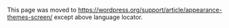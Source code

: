 {{Languages|
{{en|Appearance Themes Screen}}
{{ja|Appearance Themes SubPanel}}
{{pt-br|Sub-Painel Temas}}
}}
This page was moved to https://wordpress.org/support/article/appearance-themes-screen/ except above language locator.
<!--

==Appearance &rarr; Themes==

The [[Appearance Themes Screen]] allows you to manage your Themes. That means you can install, preview, delete Themes, activate, and update Themes. 

A WordPress Theme is a collection of files that work together to produce a graphical interface with an underlying unifying design for a weblog. These files are called [[Templates|'''template files''']]. A Theme modifies the way the site is displayed, without modifying the underlying software. Themes may include customized template files, image files (<tt>*.jpg</tt>, <tt>*.gif</tt>), style sheets (<tt>*.css</tt>), custom [[Pages]], as well as any necessary code files (<tt>*.php</tt>). For an introduction to template files, see [[Stepping Into Templates]].

Back to [[Administration Screens]].


===Manage Themes===

====Current Theme====

The current active Theme appears first in the upper left corner. Initially, as part of the WordPress installation process, the {{DefaultTheme}} is displayed as the active Theme.

[[Image:themes.png|640px||Appearance Themes Screen]]

[[Image:theme-modal.png|400px|right|Theme Details Screen]]
A small screenshot of the Theme is shown. If you roll over the image with your cursor, a "Theme Details" button appears. Click it and you'll be provided with the name of the Theme, the Theme version, the Theme author, and a short description of the Theme.
Additional buttons are below that activate specific current theme appearance screens that correspond to the menu picks on the left.

;Update Available : If there is an update available for the Theme a message similar to this is displayed: "'''There is a new version of Twenty Fourteen available.''' [[#Current Theme|View version 1.1 Details]] or [[#Current Theme|update now]]."
:*'''View version 1.1 Details''' : click this link and a page from the [http://wordpress.org/extend/themes/ WordPress Theme Directory] will display the details of that specific version. 
:*'''Update now''' : click this link to install the Theme upgrade. Also don't forget that Themes can be upgraded via the [[Administration_Screens|Administration]] > [[Administration_Screens#Updates|Dashboard]] > [[Dashboard_Updates_Screen|Updates]] Screen.

====Available Themes====

The remainder of the Manage Themes screen shows the other Themes that are installed. If there are more than 15 installed Themes then a page navigation tool is displayed above and below the available Themes. Fifteen Themes per page are displayed, so click the page number to navigate to the next or previous page of Themes.

As with the Current Theme image, a small screenshot of each Theme is shown. Roll over the image to show "Theme Details", "Activate", and "Live Preview" buttons. Click the "Theme Details" button to see, along with the name of the Theme, the Theme version, and the Theme author, a short description of the Theme. The Theme Details modal has buttons displayed to Activate, Live Preview, and links to Delete, and if available, upgrade the Theme.

;Activate : Click this to make this Theme the [[#Current_Theme|Current Theme]].
;Live Preview : Click this link and you can preview how your blog will appear with this specific theme version.
;Delete : Click this to delete the Theme completely. The Theme files and folders will be completely deleted, so if you have made any customizations to that Theme, they too will be deleted so please consider [[WordPress Backups|backing up]] before deleting.
;Update Available : Refer [[#Current_Theme|Current Theme]] section.

===Install Themes===
Themes can be installed in several ways: 

* The [[#Automated theme installer|automated Theme installer]] for Themes located in the [http://wordpress.org/extend/themes/ WordPress Theme Directory]
* The [[#Using the upload method|upload method]] for any Theme that is located in a ZIP file on your local computer
* The [[#Using the FTP method|manual method via an FTP connection]] from your local machine to your host
* The [[#Installing with cPanel|manual method via a hosting control panel]] such as cPanel

Each of these installation methods is described below.

====Automated Theme installer====
The automated Theme installer can be used to install any Theme in the [http://wordpress.org/extend/themes/ WordPress Theme Directory]. This is the easiest way to install a Theme. 

[[Image:appearance-install-theme-step1.png|400px|right|Appearance Themes Screen]] 
Visit [[Administration_Screens|Administration]] > [[Administration_Screens#Themes|Appearance]] > [[Appearance_Themes_Screen|Themes]], click the Add New button. You can find additional themes for your site from the [http://wordpress.org/themes/ WordPress Theme Directory]. These themes are designed and developed by third parties, are available free of charge, and are compatible with the license WordPress uses.

Use one of three Search methods to find the desired Theme:

* Filter search - at the top of the screen select one of three filters, Featured, Popular, or Latest. When you find a theme you like, you can preview it or install it.
* Keyword search - Enter keyword, author, or tag. The search results will be updated as you type.
* Attribute search - Click Feature Filter link to get more specific and search by categorized criteria. Select multiple criteria and click Apply Filters button.
[[Image:appearance-install-theme-feature-filter.png|400px||Feature Filter Screen]]

Once you have generated a list of themes, you can preview and install any of them. Click on the thumbnail of the theme you’re interested in previewing. It will open up in a full-screen Preview page to give you a better idea of how that theme will look.

To install the theme so you can preview it with your site’s content and customize its theme options, click the "Install" button at the top of the left-hand pane. The theme files will be downloaded to your website automatically. When this is complete, the theme is now available for activation, which you can do by clicking the "Activate" link. Or you may click "Live Preview" or "Return to Theme Installer".

[[Image:appearance-install-theme-step3.png|400px||Installing Theme Screen]]

====Using the upload method====
[[Image:appearance-install-theme-manual-step1.png|400px|right|Download the Theme ZIP file]]
The upload method is another easy way to install a Theme. This can be used to install any Theme that is in a ZIP file. All the Themes in the [http://wordpress.org/extend/themes/ WordPress Theme Directory] can be installed using this method.
Download the ZIP file. First find the Theme you want to install. The screenshot shows the [http://wordpress.org/extend/themes/p2 P2 theme] ready to be downloaded. Various other sources of Themes can be used and the key is to download the Theme ZIP file to your local computer. Place the file anywhere convenient.

[[Image:appearance-install-theme-manual-step2.png|400px|right|Upload and Install Now]]
Visit [[Administration_Screens|Administration]] > [[Administration_Screens#Themes|Appearance]] > [[Appearance_Themes_Screen|Themes]], click the Add New button, then click the Upload Theme link. Click '''Browse''' button and specify the ZIP file you downloaded in above step and click Install Now.

The Install Theme from uploaded file will display the results of the installation. Click the '''Activate''' link to make that the Current Theme.

====Using the FTP method====
It is unlikely that it would be necessary to use the FTP method of installing a Theme, but if necessary follow these steps.

# Download the Theme files to your local computer. If the Theme is in ZIP file archive and extract the ZIP file contents to a folder on your local computer. You may need to preserve the directory structure in the archive when extracting these files. Follow the guidelines provided by your Theme author.
# Using an [[FTP_Clients|FTP client]] to access your host web server. If necessary create a directory to contain your Theme in the <tt>wp-content/themes</tt> directory provided by WordPress. For example, a Theme named '''Test''' should be in <tt>wp-content/themes/test</tt>. Your Theme may provide this directory as part of the archive.
# Upload the Theme files to the new directory on your host server.
# Visit [[Administration_Screens|Administration]] > [[Administration_Screens#Themes|Appearance]] > [[Appearance_Themes_Screen|Themes]],  if necessary navigate to the page displaying that Theme, then click the Activate link to make the Theme, the Current Theme.

====Installing with cPanel====
If your host offers the [[Glossary#cPanel|cPanel]] control panel, and the Theme files are in a .zip or .gz archive follow these instructions. 
# Download the Theme ZIP file to your local machine.
# In cPanel File Manager, navigate to your Themes folder. If you have WordPress installed in it's own folder called wordpress, you would navigate to "public_html/wordpress/wp-content/themes" and if WordPress is installed in your web-root folder you would navigate to "public_html/wp-content/themes".
# Once you've navigated to the Themes folder in cPanel File Manager, click on Upload file(s) and upload that ZIP file you saved in Step 1.
#Once the ZIP file is uploaded, click on the ZIP file name in cPanel, then in the panel to the right, click on Extract File Contents, and that ZIP file will be uncompressed.
# Visit [[Administration_Screens|Administration]] > [[Administration_Screens#Themes|Appearance]] > [[Appearance_Themes_Screen|Themes]], if necessary navigate to the page displaying that Theme, then click the Activate link to make the Theme, the Current Theme.

{{Administration Screens Footer}}

[[Category:Administration Screens]]
[[Category:Getting Started]]
[[Category:UI Link]]
[[Category:Design and Layout]]
-->